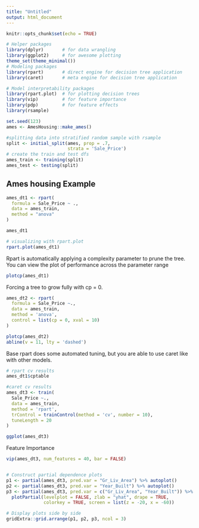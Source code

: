 ```yaml
---
title: "Untitled"
output: html_document
---
```


```r
knitr::opts_chunk$set(echo = TRUE)
```

```r
# Helper packages
library(dplyr)       # for data wrangling
library(ggplot2)     # for awesome plotting
theme_set(theme_minimal())
# Modeling packages
library(rpart)       # direct engine for decision tree application
library(caret)       # meta engine for decision tree application

# Model interpretability packages
library(rpart.plot)  # for plotting decision trees
library(vip)         # for feature importance
library(pdp)         # for feature effects
library(rsample)

set.seed(123)
ames <- AmesHousing::make_ames()

#splitting data into stratified random sample with rsample
split <- initial_split(ames, prop = .7,
                       strata = 'Sale_Price')
# create the train and test dfs
ames_train <- training(split)
ames_test <- testing(split)
```

## Ames housing Example
```r
ames_dt1 <- rpart(
  formula = Sale_Price ~ .,
  data = ames_train,
  method = "anova"
)

ames_dt1

# visualizing with rpart.plot
rpart.plot(ames_dt1)
```

Rpart is automatically applying a complexity parameter to prune the tree. You can view the plot of performance across the parameter range
```r
plotcp(ames_dt1)
```

Forcing a tree to grow fully with cp = 0.
```r
ames_dt2 <- rpart(
  formula = Sale_Price ~.,
  data = ames_train,
  method = 'anova',
  control = list(cp = 0, xval = 10)
)

plotcp(ames_dt2)
abline(v = 11, lty = 'dashed')

```
Base rpart does some automated tuning, but you are able to use caret like with other models.

```r
# rpart cv results
ames_dt1$cptable

#caret cv results
ames_dt3 <- train(
  Sale_Price ~., 
  data = ames_train,
  method = 'rpart',
  trControl = trainControl(method = 'cv', number = 10),
  tuneLength = 20
)

ggplot(ames_dt3)
```

Feature Importance
```r
vip(ames_dt3, num_features = 40, bar = FALSE)


# Construct partial dependence plots
p1 <- partial(ames_dt3, pred.var = "Gr_Liv_Area") %>% autoplot()
p2 <- partial(ames_dt3, pred.var = "Year_Built") %>% autoplot()
p3 <- partial(ames_dt3, pred.var = c("Gr_Liv_Area", "Year_Built")) %>% 
  plotPartial(levelplot = FALSE, zlab = "yhat", drape = TRUE, 
              colorkey = TRUE, screen = list(z = -20, x = -60))

# Display plots side by side
gridExtra::grid.arrange(p1, p2, p3, ncol = 3)
```


